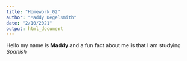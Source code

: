 ```yaml
---
title: "Homework_02"
author: "Maddy Degelsmith"
date: "2/10/2021"
output: html_document
---
```


Hello my name is **Maddy** and a fun fact about me is that I am studying *Spanish* 